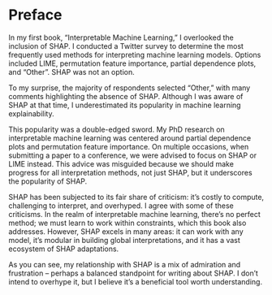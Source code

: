 \setcounter{page}{1} 

# Preface

In my first book, "Interpretable Machine Learning," I overlooked the inclusion of SHAP.
I conducted a Twitter survey to determine the most frequently used methods for interpreting machine learning models.
Options included LIME, permutation feature importance, partial dependence plots, and "Other".
SHAP was not an option.

To my surprise, the majority of respondents selected "Other," with many comments highlighting the absence of SHAP.
Although I was aware of SHAP at that time, I underestimated its popularity in machine learning explainability.

This popularity was a double-edged sword.
My PhD research on interpretable machine learning was centered around partial dependence plots and permutation feature importance.
On multiple occasions, when submitting a paper to a conference, we were advised to focus on SHAP or LIME instead.
This advice was misguided because we should make progress for all interpretation methods, not just SHAP, but it underscores the popularity of SHAP.

SHAP has been subjected to its fair share of criticism: it's costly to compute, challenging to interpret, and overhyped.
I agree with some of these criticisms.
In the realm of interpretable machine learning, there's no perfect method; we must learn to work within constraints, which this book also addresses.
However, SHAP excels in many areas: it can work with any model, it's modular in building global interpretations, and it has a vast ecosystem of SHAP adaptations.

As you can see, my relationship with SHAP is a mix of admiration and frustration -- perhaps a balanced standpoint for writing about SHAP.
I don't intend to overhype it, but I believe it's a beneficial tool worth understanding.
